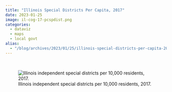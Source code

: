 ```yaml
---
title: "Illinois Special Districts Per Capita, 2017"
date: 2023-01-25
image: il-cog-17-pcspdist.png
categories: 
  - dataviz
  - maps 
  - local govt
alias:
  - "/blog/archives/2023/01/25/illinois-special-districts-per-capita-2017/"
---
```

&nbsp;

::: {.column-page}
![Illinois independent special districts per 10,000 residents, 2017.](il-cog-17-pcspdist.png){fig-align="center"}
:::

